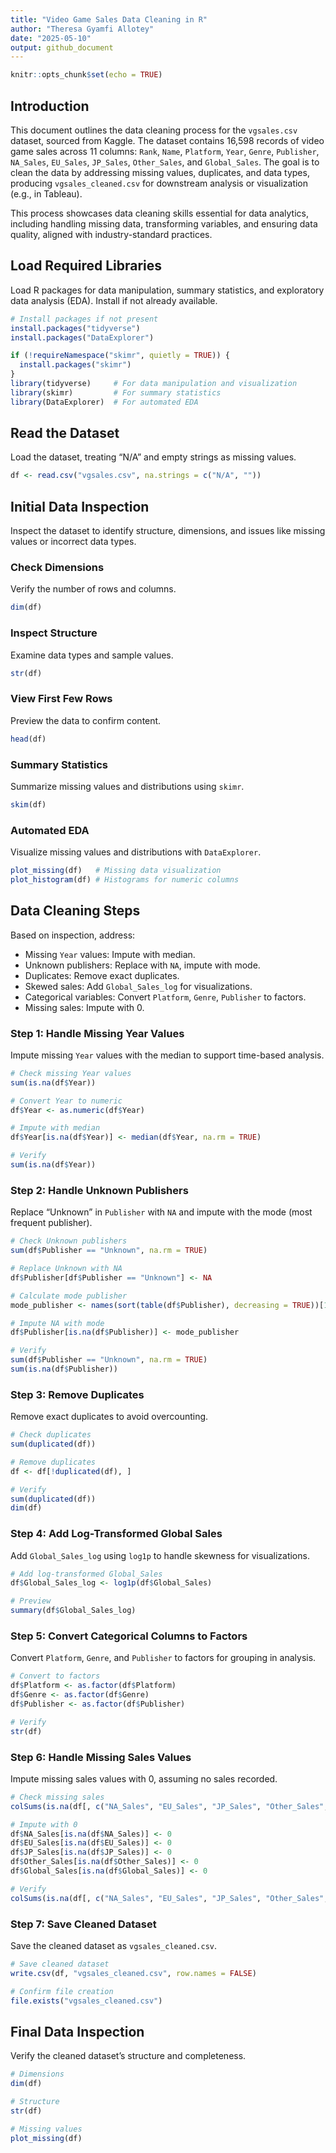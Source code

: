 ---
title: "Video Game Sales Data Cleaning in R"
author: "Theresa Gyamfi Allotey"
date: "2025-05-10"
output: github_document
---

```{r setup, include=FALSE}
knitr::opts_chunk$set(echo = TRUE)
```

## Introduction

This document outlines the data cleaning process for the `vgsales.csv` dataset, sourced from Kaggle. The dataset contains 16,598 records of video game sales across 11 columns: `Rank`, `Name`, `Platform`, `Year`, `Genre`, `Publisher`, `NA_Sales`, `EU_Sales`, `JP_Sales`, `Other_Sales`, and `Global_Sales`. The goal is to clean the data by addressing missing values, duplicates, and data types, producing `vgsales_cleaned.csv` for downstream analysis or visualization (e.g., in Tableau).

This process showcases data cleaning skills essential for data analytics, including handling missing data, transforming variables, and ensuring data quality, aligned with industry-standard practices.

## Load Required Libraries

Load R packages for data manipulation, summary statistics, and exploratory data analysis (EDA). Install if not already available.

```{r load-libraries, eval=FALSE}
# Install packages if not present
install.packages("tidyverse")
install.packages("DataExplorer")
```

```{r check-packages}
if (!requireNamespace("skimr", quietly = TRUE)) {
  install.packages("skimr")
}
library(tidyverse)     # For data manipulation and visualization
library(skimr)         # For summary statistics
library(DataExplorer)  # For automated EDA
```

## Read the Dataset

Load the dataset, treating "N/A" and empty strings as missing values.

```{r read-data}
df <- read.csv("vgsales.csv", na.strings = c("N/A", ""))
```

## Initial Data Inspection

Inspect the dataset to identify structure, dimensions, and issues like missing values or incorrect data types.

### Check Dimensions

Verify the number of rows and columns.

```{r dim}
dim(df)
```

### Inspect Structure

Examine data types and sample values.

```{r structure}
str(df)
```

### View First Few Rows

Preview the data to confirm content.

```{r head}
head(df)
```

### Summary Statistics

Summarize missing values and distributions using `skimr`.

```{r skim}
skim(df)
```

### Automated EDA

Visualize missing values and distributions with `DataExplorer`.

```{r eda, eval=TRUE}
plot_missing(df)   # Missing data visualization
plot_histogram(df) # Histograms for numeric columns
```

## Data Cleaning Steps

Based on inspection, address:

- Missing `Year` values: Impute with median.
- Unknown publishers: Replace with `NA`, impute with mode.
- Duplicates: Remove exact duplicates.
- Skewed sales: Add `Global_Sales_log` for visualizations.
- Categorical variables: Convert `Platform`, `Genre`, `Publisher` to factors.
- Missing sales: Impute with 0.

### Step 1: Handle Missing Year Values

Impute missing `Year` values with the median to support time-based analysis.

```{r clean-year}
# Check missing Year values
sum(is.na(df$Year))

# Convert Year to numeric
df$Year <- as.numeric(df$Year)

# Impute with median
df$Year[is.na(df$Year)] <- median(df$Year, na.rm = TRUE)

# Verify
sum(is.na(df$Year))
```

### Step 2: Handle Unknown Publishers

Replace "Unknown" in `Publisher` with `NA` and impute with the mode (most frequent publisher).

```{r clean-publisher}
# Check Unknown publishers
sum(df$Publisher == "Unknown", na.rm = TRUE)

# Replace Unknown with NA
df$Publisher[df$Publisher == "Unknown"] <- NA

# Calculate mode publisher
mode_publisher <- names(sort(table(df$Publisher), decreasing = TRUE))[1]

# Impute NA with mode
df$Publisher[is.na(df$Publisher)] <- mode_publisher

# Verify
sum(df$Publisher == "Unknown", na.rm = TRUE)
sum(is.na(df$Publisher))
```

### Step 3: Remove Duplicates

Remove exact duplicates to avoid overcounting.

```{r clean-duplicates}
# Check duplicates
sum(duplicated(df))

# Remove duplicates
df <- df[!duplicated(df), ]

# Verify
sum(duplicated(df))
dim(df)
```

### Step 4: Add Log-Transformed Global Sales

Add `Global_Sales_log` using `log1p` to handle skewness for visualizations.

```{r add-log-sales}
# Add log-transformed Global_Sales
df$Global_Sales_log <- log1p(df$Global_Sales)

# Preview
summary(df$Global_Sales_log)
```

### Step 5: Convert Categorical Columns to Factors

Convert `Platform`, `Genre`, and `Publisher` to factors for grouping in analysis.

```{r convert-factors}
# Convert to factors
df$Platform <- as.factor(df$Platform)
df$Genre <- as.factor(df$Genre)
df$Publisher <- as.factor(df$Publisher)

# Verify
str(df)
```

### Step 6: Handle Missing Sales Values

Impute missing sales values with 0, assuming no sales recorded.

```{r clean-sales}
# Check missing sales
colSums(is.na(df[, c("NA_Sales", "EU_Sales", "JP_Sales", "Other_Sales", "Global_Sales")]))

# Impute with 0
df$NA_Sales[is.na(df$NA_Sales)] <- 0
df$EU_Sales[is.na(df$EU_Sales)] <- 0
df$JP_Sales[is.na(df$JP_Sales)] <- 0
df$Other_Sales[is.na(df$Other_Sales)] <- 0
df$Global_Sales[is.na(df$Global_Sales)] <- 0

# Verify
colSums(is.na(df[, c("NA_Sales", "EU_Sales", "JP_Sales", "Other_Sales", "Global_Sales")]))
```

### Step 7: Save Cleaned Dataset

Save the cleaned dataset as `vgsales_cleaned.csv`.

```{r save-data}
# Save cleaned dataset
write.csv(df, "vgsales_cleaned.csv", row.names = FALSE)

# Confirm file creation
file.exists("vgsales_cleaned.csv")
```

## Final Data Inspection

Verify the cleaned dataset’s structure and completeness.

```{r final-inspection}
# Dimensions
dim(df)

# Structure
str(df)

# Missing values
plot_missing(df)
```